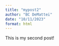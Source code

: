 ```yaml
---
title: "mypost2"
author: "BC DeMattei"
date: "10/11/2023"
format: html
---
```

This is my second post!